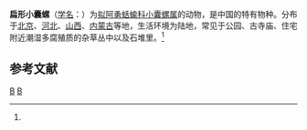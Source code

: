 {{Speciesbox 
| taxon = Microcystina perdita 
| authority = Deshayes, 1873<ref name='id11026'>{{cite web| url =http://www.bioinfo.cn/db05/BjdwSpecies.php?action=view&id=11026| title =扁形小囊螺| work =《中国动物物种编目数据库》| publisher =中国科学院微生物研究所| author =中国科学院动物研究所| accessdate =2009-04-28| deadurl =yes| archiveurl =https://web.archive.org/web/20160305040509/http://www.bioinfo.cn/db05/BjdwSpecies.php?action=view&id=11026| archivedate =2016-03-05}}</ref>
}}

'''扁形小囊螺'''（[[学名|学名]]：{{lang|la|''Microcystis perdita''}}）为[[拟阿勇蛞蝓科|拟阿勇蛞蝓科]][[小囊螺属|小囊螺属]]的动物，是中国的特有物种。分布于[[北京|北京]]、[[河北|河北]]、[[山西|山西]]、[[内蒙古|内蒙古]]等地，生活环境为陆地，常见于公园、古寺庙、住宅附近潮湿多腐殖质的杂草丛中以及石堆里。<ref name='id11026'/>

== 参考文献 ==
{{reflist}}

{{Taxonbar}}
[[Category:小囊螺属|B]]
[[Category:1873年描述的动物|B]]